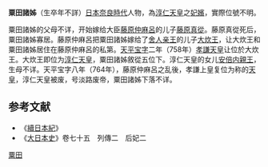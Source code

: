 '''粟田諸姊'''（生卒年不詳）[[日本|日本]][[奈良時代|奈良時代]]人物，為[[淳仁天皇|淳仁天皇]]之[[妃嬪|妃嬪]]，實際位號不明。

粟田諸姊的父母不详，开始嫁给大臣[[藤原仲麻呂|藤原仲麻呂]]的儿子[[藤原真從|藤原真從]]。藤原真從死后，粟田諸姊寡居。藤原仲麻呂把粟田諸姊嫁给了[[舍人亲王|舍人亲王]]的儿子[[淳仁天皇|大炊王]]，让大炊王和粟田諸姊居住在藤原仲麻呂的私第。[[天平宝字|天平宝字]]二年（758年）[[孝謙天皇|孝謙天皇]]让位於大炊王。大炊王即位为[[淳仁天皇|淳仁天皇]]，粟田諸姊敘從五位下。淳仁天皇的女儿[[安倍内親王|安倍内親王]]，生母不详。天平宝字八年（764年），藤原仲麻呂之乱後，孝謙上皇复位为称的[[天皇|天皇]]，淳仁天皇被废，号淡路废帝，粟田諸姊下落不详。
==参考文献==
* 《[[續日本紀|續日本紀]]》
* 《[[大日本史|大日本史]]》卷七十五　列傳二　后妃二
{{奈良時代皇后}}
[[Category:奈良時代後宮|粟田]]